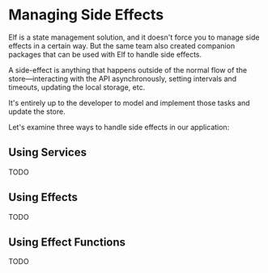 # Managing Side Effects

Elf is a state management solution, and it doesn't force you to manage side effects in a certain way. But the same team also created companion packages that can be used with Elf to handle side effects.

A side-effect is anything that happens outside of the normal flow of the store—interacting with the API asynchronously, setting intervals and timeouts, updating the local storage, etc.

It's entirely up to the developer to model and implement those tasks and update the store.


Let's examine three ways to handle side effects in our application:

## Using Services

TODO

## Using Effects

TODO

## Using Effect Functions

TODO